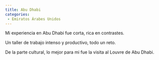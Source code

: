 ```yaml
---
title: Abu Dhabi
categories:
 - Emiratos Árabes Unidos
---
```


Mi experiencia en Abu Dhabi fue corta, rica en contrastes.

Un taller de trabajo intenso y productivo, todo un reto.

De la parte cultural, lo mejor para mi fue la visita al Louvre de Abu Dhabi.